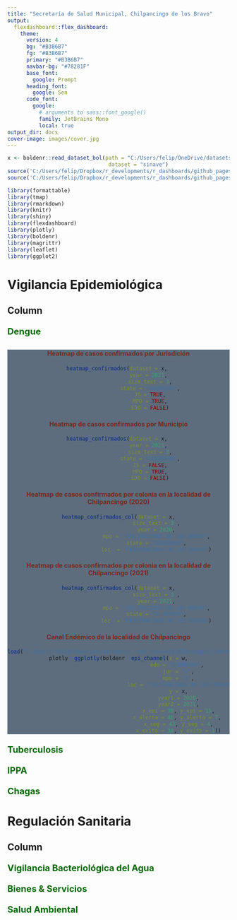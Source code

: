 ```yaml
---
title: "Secretaría de Salud Municipal, Chilpancingo de los Bravo"
output:
  flexdashboard::flex_dashboard:
    theme:
      version: 4
      bg: "#B3B6B7"
      fg: "#B3B6B7" 
      primary: "#B3B6B7"
      navbar-bg: "#78281F"
      base_font: 
        google: Prompt
      heading_font:
        google: Sen
      code_font:
        google: 
          # arguments to sass::font_google() 
          family: JetBrains Mono
          local: true
output_dir: docs
cover-image: images/cover.jpg
---
```


```r
x <- boldenr::read_dataset_bol(path = "C:/Users/felip/OneDrive/datasets/DGE/arbo/",
                                dataset = "sinave")
source('C:/Users/felip/Dropbox/r_developments/r_dashboards/github_pages/test_dashboard/3.Functions/heatmap_confirmados.R')
source('C:/Users/felip/Dropbox/r_developments/r_dashboards/github_pages/test_dashboard/3.Functions/heatmap_confirmados_col.R', encoding = 'UTF-8')

```

```r
library(formattable)
library(tmap)
library(rmarkdown)
library(knitr)
library(shiny)
library(flexdashboard)
library(plotly)
library(boldenr)
library(magrittr)
library(leaflet)
library(ggplot2)
```



**Vigilancia Epidemiológica**
=====================================  

Column {.tabset}
------------------------------------


### **<span style="color:#006600; font-size: 20px"> Dengue </span>**

<html>
<head>
<style>
.myDiv1 {
  border: #006600;
  background-color: #5D6D7E;
  text-align: center;
}
</style>
</head>
<body>

<div class="myDiv1">
  <h2></h2>
  <p></p>
#### **<span style="color:#78281F">Heatmap de casos confirmados por Jurisdición </span>**
```r
heatmap_confirmados(dataset = x, 
                    year = 2021, 
                    size_text = 3,
                    state = "GUERRERO",
                    JS = TRUE,
                    MPO = TRUE,
                    EDO = FALSE)
```

#### **<span style="color:#78281F">Heatmap de casos confirmados por Municipio</span>**
```r
heatmap_confirmados(dataset = x, 
                    year = 2021, 
                    size_text = 3,
                    state = "GUERRERO",
                    JS = FALSE,
                    MPO = TRUE,
                    EDO = FALSE)
```

#### **<span style="color:#78281F">Heatmap de casos confirmados por colonia en la localidad de Chilpancingo (2020) </span>**

```r
heatmap_confirmados_col(dataset = x,
                        size_text = 3 ,
                        year = 2020,
                        mpo = "CHILPANCINGO DE LOS BRAVO",
                        state = "GUERRERO",
                        loc  = "CHILPANCINGO DE LOS BRAVO")
```


#### **<span style="color:#78281F">Heatmap de casos confirmados por colonia en la localidad de Chilpancingo (2021)</span>**

```r
heatmap_confirmados_col(dataset = x,
                        size_text = 3 ,
                        year = 2021,
                        mpo = "CHILPANCINGO DE LOS BRAVO",
                        state = "GUERRERO",
                        loc  = "CHILPANCINGO DE LOS BRAVO")
```

#### **<span style="color:#78281F"> Canal Endémico de la localidad de Chilpancingo</span>**
```r
load("C:/Users/felip/OneDrive/automatic_read_sinave/8.RData/epid_channel_data_loc.RData")
plotly::ggplotly(boldenr::epi_channel(x = w,
                                      edo = "GUERRERO", 
                                      jur = "x",
                                      mpo = "x",
                                      loc = "CHILPANCINGO DE LOS BRAVO",
                                      y = x,
                                      year1 = 2020,
                                      year2 = 2021,
                                      x_epi = 30, y_epi = 15,
                                      x_alerta = 40, y_alerta = 7, 
                                      x_seg = 42, y_seg = 4,
                                      x_exito = 38, y_exito = 1))
```

</div>
</body>
</html>


### **<span style="color:#006600; font-size: 20px"> Tuberculosis </span>**

### **<span style="color:#006600; font-size: 20px"> IPPA </span>**

### **<span style="color:#006600; font-size: 20px"> Chagas </span>**


**Regulación Sanitaria**
=====================================  

Column {.tabset}
------------------------------------


### **<span style="color:#006600; font-size: 20px"> Vigilancia Bacteriológica del Agua</span>**

### **<span style="color:#006600; font-size: 20px"> Bienes & Servicios</span>**

### **<span style="color:#006600; font-size: 20px"> Salud Ambiental</span>**

